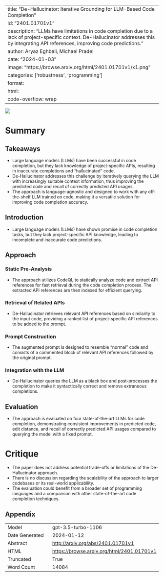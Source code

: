 
---
title: "De-Hallucinator: Iterative Grounding for LLM-Based Code Completion"
id: "2401.01701v1"
description: "LLMs have limitations in code completion due to a lack of project-specific context. De-Hallucinator addresses this by integrating API references, improving code predictions."
author: Aryaz Eghbali, Michael Pradel
date: "2024-01-03"
image: "https://browse.arxiv.org/html/2401.01701v1/x1.png"
categories: ['robustness', 'programming']
format:
  html:
    code-overflow: wrap
---

![](https://browse.arxiv.org/html/2401.01701v1/x1.png)

# Summary

## Takeaways
- Large language models (LLMs) have been successful in code completion, but they lack knowledge of project-specific APIs, resulting in inaccurate completions and "hallucinated" code.
- De-Hallucinator addresses this challenge by iteratively querying the LLM with increasingly suitable context information, thus improving the predicted code and recall of correctly predicted API usages.
- The approach is language-agnostic and designed to work with any off-the-shelf LLM trained on code, making it a versatile solution for improving code completion accuracy.

## Introduction
- Large language models (LLMs) have shown promise in code completion tasks, but they lack project-specific API knowledge, leading to incomplete and inaccurate code predictions.

## Approach
### Static Pre-Analysis
- The approach utilizes CodeQL to statically analyze code and extract API references for fast retrieval during the code completion process. The extracted API references are then indexed for efficient querying.

### Retrieval of Related APIs
- De-Hallucinator retrieves relevant API references based on similarity to the input code, providing a ranked list of project-specific API references to be added to the prompt.

### Prompt Construction
- The augmented prompt is designed to resemble "normal" code and consists of a commented block of relevant API references followed by the original prompt.

### Integration with the LLM
- De-Hallucinator queries the LLM as a black box and post-processes the completion to make it syntactically correct and remove extraneous completions.

## Evaluation
- The approach is evaluated on four state-of-the-art LLMs for code completion, demonstrating consistent improvements in predicted code, edit distance, and recall of correctly predicted API usages compared to querying the model with a fixed prompt.

# Critique
- The paper does not address potential trade-offs or limitations of the De-Hallucinator approach.
- There is no discussion regarding the scalability of the approach to larger codebases or its real-world applicability.
- The evaluation could benefit from a broader set of programming languages and a comparison with other state-of-the-art code completion techniques.

## Appendix

|          |          |
|----------|----------|
| Model     | gpt-3.5-turbo-1106       |
| Date Generated     | 2024-01-12       |
| Abstract | [http://arxiv.org/abs/2401.01701v1](http://arxiv.org/abs/2401.01701v1)        |
| HTML     | [https://browse.arxiv.org/html/2401.01701v1](https://browse.arxiv.org/html/2401.01701v1)       |
| Truncated       | True       |
| Word Count       | 14084       |
